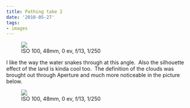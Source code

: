 ```yaml
---
title: Pathing take 2
date: '2010-05-27'
tags:
- images
---
```


<p>
	<figure>
		<img src="/images/2010/05/2009-06-24-at-12-23-48.jpg" />
		<figcaption>ISO 100, 48mm, 0 ev, f/13, 1/250</figcaption>
	</figure>
</p>

I like the way the water snakes through at this angle.  Also the silhouette effect of the land is kinda cool too.  The definition of the clouds was brought out through Aperture and much more noticeable in the picture below.

<p>
	<figure>
		<img src="/images/2010/05/2009-06-24-at-12-20-16.jpg" />
		<figcaption>ISO 100, 48mm, 0 ev, f/13, 1/250</figcaption>
	</figure>
</p>
